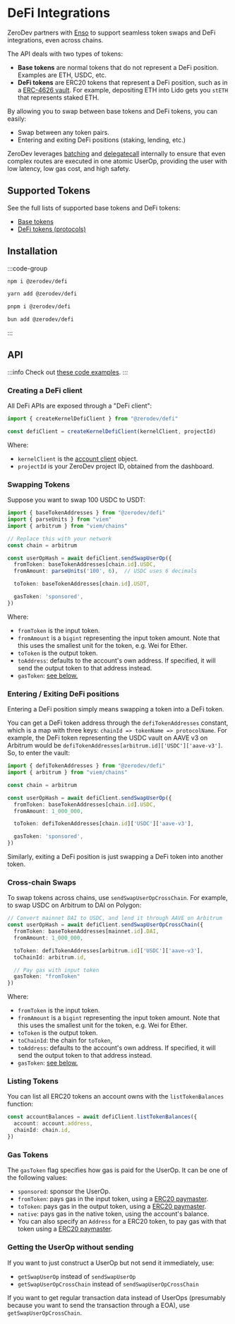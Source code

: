 # DeFi Integrations

ZeroDev partners with [Enso](https://www.enso.finance/) to support seamless token swaps and DeFi integrations, even across chains.

The API deals with two types of tokens:

- **Base tokens** are normal tokens that do not represent a DeFi position.  Examples are ETH, USDC, etc. 
- **DeFi tokens** are ERC20 tokens that represent a DeFi position, such as in a [ERC-4626 vault](https://ethereum.org/en/developers/docs/standards/tokens/erc-4626/).  For example, depositing ETH into Lido gets you `stETH` that represents staked ETH.

By allowing you to swap between base tokens and DeFi tokens, you can easily:

- Swap between any token pairs.
- Entering and exiting DeFi positions (staking, lending, etc.)

ZeroDev leverages [batching](/sdk/v5_3_x/core-api/batch-transactions) and [delegatecall](/sdk/v5_3_x/core-api/delegatecall) internally to ensure that even complex routes are executed in one atomic UserOp, providing the user with low latency, low gas cost, and high safety.

## Supported Tokens

See the full lists of supported base tokens and DeFi tokens:

- [Base tokens](/sdk/v5_3_x/advanced/supported-base-tokens)
- [DeFi tokens (protocols)](/sdk/v5_3_x/advanced/supported-defi-tokens)

## Installation

:::code-group

```bash [npm]
npm i @zerodev/defi
```

```bash [yarn]
yarn add @zerodev/defi
```

```bash [pnpm]
pnpm i @zerodev/defi
```

```bash [bun]
bun add @zerodev/defi
```

:::

## API 

:::info
Check out [these code examples](https://github.com/zerodevapp/zerodev-examples/tree/main/defi).
:::

### Creating a DeFi client

All DeFi APIs are exposed through a "DeFi client":

```ts
import { createKernelDefiClient } from "@zerodev/defi"

const defiClient = createKernelDefiClient(kernelClient, projectId)
```

Where:

- `kernelClient` is the [account client](/sdk/v5_3_x/core-api/create-account#create-an-account-client) object.
- `projectId` is your ZeroDev project ID, obtained from the dashboard.

### Swapping Tokens

Suppose you want to swap 100 USDC to USDT:

```ts
import { baseTokenAddresses } from "@zerodev/defi"
import { parseUnits } from "viem"
import { arbitrum } from "viem/chains"

// Replace this with your network
const chain = arbitrum

const userOpHash = await defiClient.sendSwapUserOp({
  fromToken: baseTokenAddresses[chain.id].USDC,
  fromAmount: parseUnits('100', 6),  // USDC uses 6 decimals

  toToken: baseTokenAddresses[chain.id].USDT,

  gasToken: 'sponsored',
})
```

Where:

- `fromToken` is the input token.
- `fromAmount` is a `bigint` representing the input token amount.  Note that this uses the smallest unit for the token, e.g. Wei for Ether.
- `toToken` is the output token.
- `toAddress`: defaults to the account's own address. If specified, it will send the output token to that address instead.
- `gasToken`: [see below.](#gas-tokens)

### Entering / Exiting DeFi positions

Entering a DeFi position simply means swapping a token into a DeFi token.

You can get a DeFi token address through the `defiTokenAddresses` constant, which is a map with three keys: `chainId => tokenName => protocolName`.  For example, the DeFi token representing the USDC vault on AAVE v3 on Arbitrum would be `defiTokenAddresses[arbitrum.id]['USDC']['aave-v3']`.  So, to enter the vault:

```ts
import { defiTokenAddresses } from "@zerodev/defi"
import { arbitrum } from "viem/chains"

const chain = arbitrum

const userOpHash = await defiClient.sendSwapUserOp({
  fromToken: baseTokenAddresses[chain.id].USDC,
  fromAmount: 1_000_000,

  toToken: defiTokenAddresses[chain.id]['USDC']['aave-v3'],

  gasToken: 'sponsored',
})
```

Similarly, exiting a DeFi position is just swapping a DeFi token into another token.

### Cross-chain Swaps

To swap tokens across chains, use `sendSwapUserOpCrossChain`.  For example, to swap USDC on Arbitrum to DAI on Polygon:

```ts
// Convert mainnet DAI to USDC, and lend it through AAVE on Arbitrum
const userOpHash = await defiClient.sendSwapUserOpCrossChain({
  fromToken: baseTokenAddresses[mainnet.id].DAI,
  fromAmount: 1_000_000,

  toToken: defiTokenAddresses[arbitrum.id]['USDC']['aave-v3'],
  toChainId: arbitrum.id,

  // Pay gas with input token
  gasToken: "fromToken"
})
```

Where:

- `fromToken` is the input token.
- `fromAmount` is a `bigint` representing the input token amount.  Note that this uses the smallest unit for the token, e.g. Wei for Ether.
- `toToken` is the output token.
- `toChainId`: the chain for `toToken`,
- `toAddress`: defaults to the account's own address. If specified, it will send the output token to that address instead.
- `gasToken`: [see below.](#gas-tokens)

### Listing Tokens

You can list all ERC20 tokens an account owns with the `listTokenBalances` function:

```ts
const accountBalances = await defiClient.listTokenBalances({
  account: account.address,
  chainId: chain.id,
})
```

### Gas Tokens

The `gasToken` flag specifies how gas is paid for the UserOp.  It can be one of the following values:

- `sponsored`: sponsor the UserOp.
- `fromToken`: pays gas in the input token, using a [ERC20 paymaster](/sdk/v5_3_x/core-api/pay-gas-with-erc20s).
- `toToken`: pays gas in the output token, using a [ERC20 paymaster](/sdk/v5_3_x/core-api/pay-gas-with-erc20s).
- `native`: pays gas in the native token, using the account's balance.
- You can also specify an `Address` for a ERC20 token, to pay gas with that token using a [ERC20 paymaster](/sdk/v5_3_x/core-api/pay-gas-with-erc20s).

### Getting the UserOp without sending

If you want to just construct a UserOp but not send it immediately, use:

- `getSwapUserOp` instead of `sendSwapUserOp`
- `getSwapUserOpCrossChain` instead of `sendSwapUserOpCrossChain`

If you want to get regular transaction data instead of UserOps (presumably because you want to send the transaction through a EOA), use `getSwapUserOpCrossChain`.
